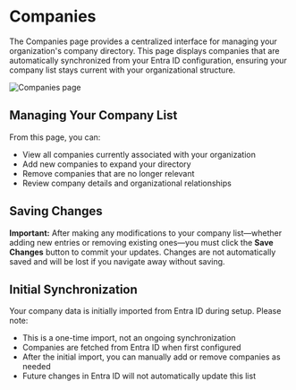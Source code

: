 # Companies

The Companies page provides a centralized interface for managing your organization's company directory. This page displays companies that are automatically synchronized from your Entra ID configuration, ensuring your company list stays current with your organizational structure.


<Image img={companiesImg} alt="Companies page" className="doc-screenshot" />

## Managing Your Company List

From this page, you can:
- View all companies currently associated with your organization
- Add new companies to expand your directory
- Remove companies that are no longer relevant
- Review company details and organizational relationships

## Saving Changes

**Important:** After making any modifications to your company list—whether adding new entries or removing existing ones—you must click the **Save Changes** button to commit your updates. Changes are not automatically saved and will be lost if you navigate away without saving.

## Initial Synchronization

Your company data is initially imported from Entra ID during setup. Please note:
- This is a one-time import, not an ongoing synchronization
- Companies are fetched from Entra ID when first configured
- After the initial import, you can manually add or remove companies as needed
- Future changes in Entra ID will not automatically update this list
